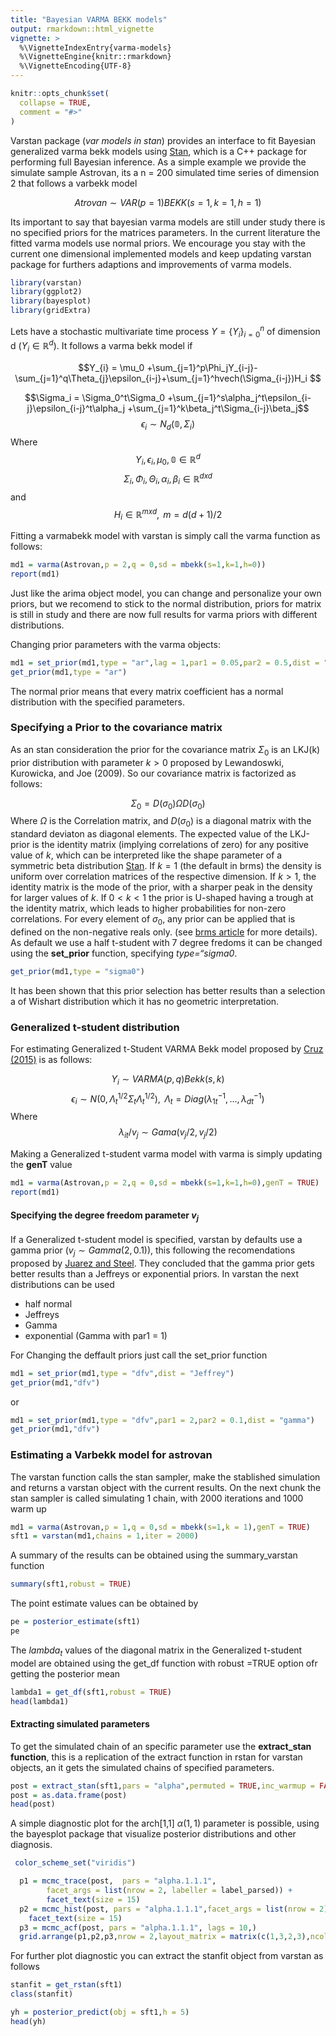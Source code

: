 ```yaml
---
title: "Bayesian VARMA BEKK models"
output: rmarkdown::html_vignette
vignette: >
  %\VignetteIndexEntry{varma-models}
  %\VignetteEngine{knitr::rmarkdown}
  %\VignetteEncoding{UTF-8}
---
```


```r
knitr::opts_chunk$set(
  collapse = TRUE,
  comment = "#>"
)
```

Varstan package (*var models in stan*) provides an interface to fit Bayesian generalized varma bekk models using [Stan](http://mc-stan.org/), which is a C++ package for performing full Bayesian inference. As a simple example we provide the simulate sample Astrovan, its a n = 200  simulated time series of dimension 2 that follows a varbekk model

$$Atrovan  \sim VAR(p=1)BEKK(s=1,k=1,h=1)$$

Its important to say that bayesian varma models are still under study there is no specified priors for the matrices parameters. In the current literature the fitted varma models use normal priors. We encourage you stay with the current one dimensional implemented models and keep updating varstan package for furthers adaptions and improvements of varma models.


```r
library(varstan)
library(ggplot2)
library(bayesplot)
library(gridExtra)
```


Lets have a stochastic multivariate time process $Y = \{Y_i\}_{i=0}^{n}$ of dimension d ($Y_{i}\in \mathbb{R}^d$). It follows a varma bekk model if

$$Y_{i} = \mu_0 +\sum_{j=1}^p\Phi_jY_{i-j}-\sum_{j=1}^q\Theta_{j}\epsilon_{i-j}+\sum_{j=1}^hvech(\Sigma_{i-j})H_i $$

$$\Sigma_i = \Sigma_0^t\Sigma_0 +\sum_{j=1}^s\alpha_j^t\epsilon_{i-j}\epsilon_{i-j}^t\alpha_j +\sum_{j=1}^k\beta_j^t\Sigma_{i-j}\beta_j$$
$$\epsilon_i \sim N_d(\mathbb{0},\Sigma_i) $$
Where $$Y_i,\epsilon_i,\mu_0, \mathbb{0} \in \mathbb{R}^d$$
$$\Sigma_i,\Phi_i,\Theta_i,\alpha_i, \beta_i \in  \mathbb{R}^{dxd}$$ and $$H_i \in \mathbb{R}^{mx d}, \text{ } m = d(d+1)/2$$

Fitting a varmabekk model with varstan is simply call the varma function as follows:
```r
md1 = varma(Astrovan,p = 2,q = 0,sd = mbekk(s=1,k=1,h=0))
report(md1)
```

Just like the arima object model, you can change and personalize your own priors, but we recomend to stick to the normal distribution, priors for matrix is still in study and there are now full results for varma priors with different distributions.

Changing prior parameters with the varma objects:
```r
md1 = set_prior(md1,type = "ar",lag = 1,par1 = 0.05,par2 = 0.5,dist = "normal")
get_prior(md1,type = "ar")
```

The normal prior means that every matrix coefficient has a normal distribution with the specified parameters.

### Specifying a Prior to the covariance matrix


As an stan consideration the prior for the covariance matrix $\Sigma_0$ is an LKJ(k) prior distribution with parameter $k > 0$ proposed by Lewandoswki, Kurowicka, and Joe (2009). So our covariance matrix is factorized as follows:

$$\Sigma_0 = D(\sigma_0)\Omega D(\sigma_0)$$
Where $\Omega$ is the Correlation matrix, and $D(\sigma_0)$ is a diagonal matrix with the standard deviaton as diagonal elements. The expected value of the LKJ-prior is the identity matrix (implying correlations of zero) for any positive value of $k$, which can be interpreted like the shape parameter of a symmetric beta distribution [Stan](Stan Development Team 2017b). If $k = 1$ (the default in brms) the density is uniform over correlation matrices of the respective dimension. If $k > 1$, the identity matrix is the mode of the prior, with a sharper peak in the density for larger values of $k$. If $0 < k < 1$ the prior is U-shaped having a trough at the identity matrix, which leads to higher probabilities for non-zero correlations. For every element of $\sigma_0$, any prior can be applied that is defined on
the non-negative reals only. (see [brms article](https://www.jstatsoft.org/article/view/v080i01) for more details). As default we use a half t-student with 7 degree fredoms it can be changed using the **set_prior** function, specifying *type="sigma0*.

```r
get_prior(md1,type = "sigma0")
```

It has been shown that this  prior selection has better results than a selection a of Wishart distribution which it has no geometric interpretation.

### Generalized t-student distribution

For estimating Generalized t-Student VARMA Bekk model proposed by [Cruz (2015)](http://www.pg.im.ufrj.br/teses/Estatistica/Doutorado/029.pdf) is  as follows:

$$Y_i \sim VARMA(p,q)Bekk(s,k)$$
$$\epsilon_i \sim N(0,\Lambda_t^{1/2}\Sigma_t\Lambda_t^{1/2}), \text{ }\Lambda_t = Diag(\lambda_{1t}^{-1},\ldots,\lambda_{dt}^{-1})$$
Where $$\lambda_{it}/v_j \sim Gama(v_j/2,v_j/2)$$

Making a Generalized t-student varma model with varma is simply updating the **genT** value
```r
md1 = varma(Astrovan,p = 2,q = 0,sd = mbekk(s=1,k=1,h=0),genT = TRUE)
report(md1)
```

#### Specifying the degree freedom parameter $v_j$

If a Generalized t-student model is specified, varstan by defaults use a gamma prior ($v_j \sim Gamma(2,0.1)$), this following the  recomendations proposed by [Juarez and Steel](https://amstat.tandfonline.com/doi/abs/10.1198/jbes.2009.07145#.Xc8081dKhPY). They concluded that the gamma prior gets better results than a Jeffreys or exponential priors. In varstan the next distributions can be used

 + half normal
 + Jeffreys
 + Gamma
 + exponential (Gamma with par1 = 1)

For Changing the deffault priors just call the set_prior function

```r
md1 = set_prior(md1,type = "dfv",dist = "Jeffrey")
get_prior(md1,"dfv")
```

or 

```r
md1 = set_prior(md1,type = "dfv",par1 = 2,par2 = 0.1,dist = "gamma")
get_prior(md1,"dfv")
```


### Estimating a Varbekk model for astrovan

The varstan function calls the stan sampler, make the stablished simulation and returns a varstan object with the current results.
On the next chunk the stan sampler is called simulating 1 chain, with 2000 iterations and 1000 warm up

```r
md1 = varma(Astrovan,p = 1,q = 0,sd = mbekk(s=1,k = 1),genT = TRUE)
sft1 = varstan(md1,chains = 1,iter = 2000)
```


A summary of the results can be obtained using the summary_varstan function
```r
summary(sft1,robust = TRUE)
```

The point estimate values can be obtained by
```r
pe = posterior_estimate(sft1)
pe
```

The $lambda_t$ values of the diagonal matrix in the Generalized t-student model are obtained using the get_df function with robust =TRUE option ofr getting the posterior mean
```r
lambda1 = get_df(sft1,robust = TRUE)
head(lambda1)
```



#### Extracting simulated parameters

To get the simulated chain of an specific parameter use the **extract_stan function**, this is a replication of the extract function in rstan for varstan objects, an it gets the simulated chains of specified parameters.

```r
post = extract_stan(sft1,pars = "alpha",permuted = TRUE,inc_warmup = FALSE,include = TRUE)
post = as.data.frame(post)
head(post)
```

A simple diagnostic plot for the arch[1,1] $\alpha(1,1)$  parameter is possible, using the bayesplot package that visualize posterior distributions and other diagnosis.


```r
 color_scheme_set("viridis")

  p1 = mcmc_trace(post,  pars = "alpha.1.1.1",
        facet_args = list(nrow = 2, labeller = label_parsed)) + 
        facet_text(size = 15)
  p2 = mcmc_hist(post, pars = "alpha.1.1.1",facet_args = list(nrow = 2))+
    facet_text(size = 15)
  p3 = mcmc_acf(post, pars = "alpha.1.1.1", lags = 10,)
  grid.arrange(p1,p2,p3,nrow = 2,layout_matrix = matrix(c(1,3,2,3),ncol=2,byrow=TRUE))
```

For further plot diagnostic you can extract the stanfit object from varstan as follows
```r
stanfit = get_rstan(sft1)
class(stanfit)
```




```r
yh = posterior_predict(obj = sft1,h = 5)
head(yh)
```

